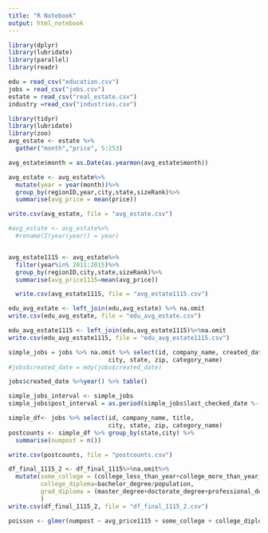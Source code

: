 ```yaml
---
title: "R Notebook"
output: html_notebook
---
```


```r
library(dplyr)
library(lubridate)
library(parallel)
library(readr)
```

```r
edu = read_csv("education.csv")
jobs = read_csv("jobs.csv")
estate = read_csv("real_estate.csv")
industry =read_csv("industries.csv")
```


```r
library(tidyr)
library(lubridate)
library(zoo)
avg_estate <- estate %>%
  gather("month","price", 5:253)

avg_estate$month = as.Date(as.yearmon(avg_estate$month))

avg_estate <- avg_estate%>%
  mutate(year = year(month))%>%
  group_by(regionID,year,city,state,sizeRank)%>%
  summarise(avg_price = mean(price))

write.csv(avg_estate, file = "avg_estate.csv")
```

```r
#avg_estate <- avg_estate%>%
  #rename(I(year(year)) = year)


avg_estate1115 <- avg_estate%>%
  filter(year%in% 2011:2015)%>%
  group_by(regionID,city,state,sizeRank)%>%
  summarise(avg_price1115=mean(avg_price))

  write.csv(avg_estate1115, file = "avg_estate1115.csv")
```


```r
edu_avg_estate <- left_join(edu,avg_estate) %>% na.omit
write.csv(edu_avg_estate, file = "edu_avg_estate.csv")
```

```r
edu_avg_estate1115 <- left_join(edu,avg_estate1115)%>%na.omit
write.csv(edu_avg_estate1115, file = "edu_avg_estate1115.csv")
```


```r
simple_jobs = jobs %>% na.omit %>% select(id, company_name, created_date,last_checked_date, title, 
                            city, state, zip, category_name)
#jobs$created_date = mdy(jobs$created_date)

jobs$created_date %>%year() %>% table()

simple_jobs_interval <- simple_jobs
simple_jobs$post_interval = as.period(simple_jobs$last_checked_date %--% simple_jobs$created_date)
```
```r
simple_df<- jobs %>% select(id, company_name, title, 
                            city, state, zip, category_name)
postcounts <- simple_df %>% group_by(state,city) %>%
  summarise(numpost = n())

write.csv(postcounts, file = "postcounts.csv")
```
```r
df_final_1115_2 <- df_final_1115%>%na.omit%>%
  mutate(some_college = (college_less_than_year+college_more_than_year_no_degree+college_diploma)/population,
         college_diploma=bachelor_degree/population,
         grad_diploma = (master_degree+doctorate_degree+professional_degree)/population
         )
write.csv(df_final_1115_2, file = "df_final_1115_2.csv")

poisson <- glmer(numpost ~ avg_price1115 + some_college + college_diploma + grad_diploma + population+ (1|state), data=df_final_1115_2, family = poisson())
```

